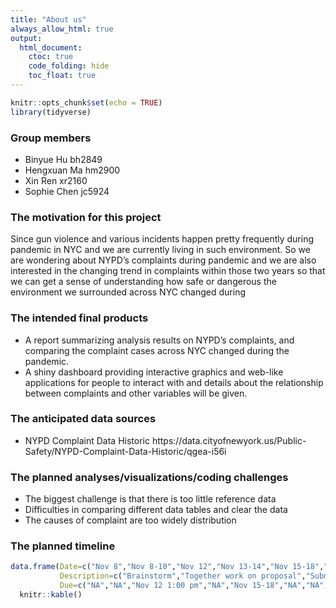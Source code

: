 ```yaml
---
title: "About us"
always_allow_html: true
output: 
  html_document:
    ctoc: true
    code_folding: hide
    toc_float: true
---
```


```r
knitr::opts_chunk$set(echo = TRUE)
library(tidyverse)
```

### Group members 
* Binyue Hu bh2849
* Hengxuan Ma hm2900
* Xin Ren xr2160
* Sophie Chen jc5924

### The motivation for this project
Since gun violence and various incidents happen pretty frequently during pandemic in NYC and we are currently living in such environment. So we are wondering about NYPD's complaints during pandemic and we are also interested in the changing trend in complaints within those two years so that we can get a sense of understanding how safe or dangerous the environment we surrounded across NYC changed during 

### The intended final products 
* A report summarizing analysis results on NYPD's complaints, and comparing the complaint cases across NYC changed during the pandemic.
* A shiny dashboard providing interactive graphics and web-like applications for people to interact with and details about the relationship between complaints and other variables will be given.

### The anticipated data sources
* NYPD Complaint Data Historic https://data.cityofnewyork.us/Public-Safety/NYPD-Complaint-Data-Historic/qgea-i56i

### The planned analyses/visualizations/coding challenges
- The biggest challenge is that there is too little reference data
- Difficulties in comparing different data tables and clear the data
- The causes of complaint are too widely distribution

### The planned timeline
```r
data.frame(Date=c("Nov 8","Nov 8-10","Nov 12","Nov 13-14","Nov 15-18","Nov 30","Dec 4","Dec 10","Dec 10","Dec 12-14","Dec 15"),
           Description=c("Brainstorm","Together work on proposal","Submit the proposal","Distribute tasks","Project reviewing meeting","Finish the coding part","Start to construct a webpage","Report&webpage and screencast","Peer assessment","Practice for presentation","In class discussion of project"),
           Due=c("NA","NA","Nov 12 1:00 pm","NA","Nov 15-18","NA","NA","Dec 10 11:59 pm","Dec 10 11:59 pm","NA","Dec 15")) %>% 
  knitr::kable()
```








